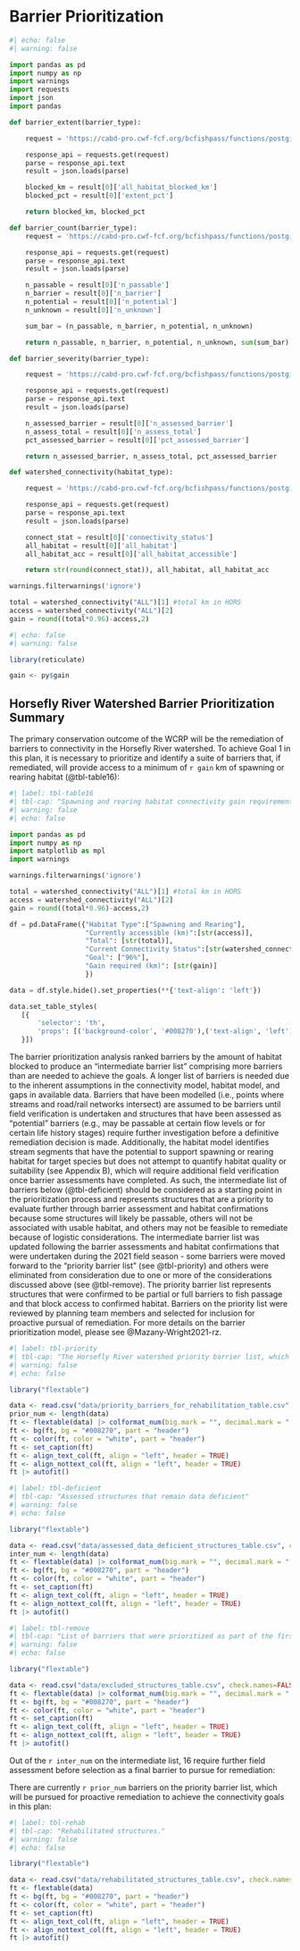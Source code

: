 # Barrier Prioritization {-}

```python
#| echo: false
#| warning: false

import pandas as pd
import numpy as np
import warnings
import requests
import json
import pandas

def barrier_extent(barrier_type):

    request = 'https://cabd-pro.cwf-fcf.org/bcfishpass/functions/postgisftw.wcrp_barrier_extent/items.json?watershed_group_code=HORS&barrier_type=' + barrier_type

    response_api = requests.get(request)
    parse = response_api.text
    result = json.loads(parse)

    blocked_km = result[0]['all_habitat_blocked_km']
    blocked_pct = result[0]['extent_pct']

    return blocked_km, blocked_pct

def barrier_count(barrier_type):
    request = 'https://cabd-pro.cwf-fcf.org/bcfishpass/functions/postgisftw.wcrp_barrier_count/items.json?watershed_group_code=HORS&barrier_type=' + barrier_type

    response_api = requests.get(request)
    parse = response_api.text
    result = json.loads(parse)

    n_passable = result[0]['n_passable']
    n_barrier = result[0]['n_barrier']
    n_potential = result[0]['n_potential']
    n_unknown = result[0]['n_unknown']

    sum_bar = (n_passable, n_barrier, n_potential, n_unknown)

    return n_passable, n_barrier, n_potential, n_unknown, sum(sum_bar)

def barrier_severity(barrier_type):

    request = 'https://cabd-pro.cwf-fcf.org/bcfishpass/functions/postgisftw.wcrp_barrier_severity/items.json?watershed_group_code=HORS&barrier_type=' + barrier_type

    response_api = requests.get(request)
    parse = response_api.text
    result = json.loads(parse)

    n_assessed_barrier = result[0]['n_assessed_barrier']
    n_assess_total = result[0]['n_assess_total']
    pct_assessed_barrier = result[0]['pct_assessed_barrier']

    return n_assessed_barrier, n_assess_total, pct_assessed_barrier

def watershed_connectivity(habitat_type):

    request = 'https://cabd-pro.cwf-fcf.org/bcfishpass/functions/postgisftw.wcrp_habitat_connectivity_status/items.json?watershed_group_code=HORS&habitat_type=' + habitat_type

    response_api = requests.get(request)
    parse = response_api.text
    result = json.loads(parse)

    connect_stat = result[0]['connectivity_status']
    all_habitat = result[0]['all_habitat']
    all_habitat_acc = result[0]['all_habitat_accessible']

    return str(round(connect_stat)), all_habitat, all_habitat_acc

warnings.filterwarnings('ignore')

total = watershed_connectivity("ALL")[1] #total km in HORS
access = watershed_connectivity("ALL")[2]
gain = round((total*0.96)-access,2)
```

```r
#| echo: false
#| warning: false

library(reticulate)

gain <- py$gain

```

## Horsefly River Watershed Barrier Prioritization Summary {-}

The primary conservation outcome of the WCRP will be the remediation of barriers to connectivity in the Horsefly River watershed. To achieve Goal 1 in this plan, it is necessary to prioritize and identify a suite of barriers that, if remediated, will provide access to a minimum of `r gain` km of spawning or rearing habitat (@tbl-table16):


```python
#| label: tbl-table16
#| tbl-cap: "Spawning and rearing habitat connectivity gain requirements to meet WCRP goals in the Horsefly River watershed. The measures of currently accessible and total habitat values are derived from the Intrinsic Potential habitat model described in Appendix B."
#| warning: false
#| echo: false

import pandas as pd
import numpy as np
import matplotlib as mpl
import warnings

warnings.filterwarnings('ignore')

total = watershed_connectivity("ALL")[1] #total km in HORS
access = watershed_connectivity("ALL")[2]
gain = round((total*0.96)-access,2)

df = pd.DataFrame({"Habitat Type":["Spawning and Rearing"],
                   "Currently accessible (km)":[str(access)],
                   "Total": [str(total)],
                   "Current Connectivity Status":[str(watershed_connectivity("ALL")[0])+"%"],
                   "Goal": ["96%"],
                   "Gain required (km)": [str(gain)]
                   })

data = df.style.hide().set_properties(**{'text-align': 'left'})

data.set_table_styles(
   [{
       'selector': 'th',
       'props': [('background-color', '#008270'),('text-align', 'left')]
   }])

```

The barrier prioritization analysis ranked barriers by the amount of habitat blocked to produce an "intermediate barrier list" comprising more barriers than are needed to achieve the goals. A longer list of barriers is needed due to the inherent assumptions in the connectivity model, habitat model, and gaps in available data. Barriers that have been modelled (i.e., points where streams and road/rail networks intersect) are assumed to be barriers until field verification is undertaken and structures that have been assessed as "potential" barriers (e.g., may be passable at certain flow levels or for certain life history stages) require further investigation before a definitive remediation decision is made. Additionally, the habitat model identifies stream segments that have the potential to support spawning or rearing habitat for target species but does not attempt to quantify habitat quality or suitability (see Appendix B), which will require additional field verification once barrier assessments have completed. As such, the intermediate list of barriers below (@tbl-deficient) should be considered as a starting point in the prioritization process and represents structures that are a priority to evaluate further through barrier assessment and habitat confirmations because some structures will likely be passable, others will not be associated with usable habitat, and others may not be feasible to remediate because of logistic considerations. The intermediate barrier list was updated following the barrier assessments and habitat confirmations that were undertaken during the 2021 field season - some barriers were moved forward to the "priority barrier list" (see @tbl-priority) and others were eliminated from consideration due to one or more of the considerations discussed above (see @tbl-remove). The priority barrier list represents structures that were confirmed to be partial or full barriers to fish passage and that block access to confirmed habitat. Barriers on the priority list were reviewed by planning team members and selected for inclusion for proactive pursual of remediation.  For more details on the barrier prioritization model, please see @Mazany-Wright2021-rz.

```r
#| label: tbl-priority
#| tbl-cap: "The Horsefly River watershed priority barrier list, which includes barriers that have undergone field assessment, been reviewed by the planning team, and selected to pursue for proactive remediation."
#| warning: false
#| echo: false

library("flextable")

data <- read.csv("data/priority_barriers_for_rehabilitation_table.csv", check.names=FALSE)
prior_num <- length(data)
ft <- flextable(data) |> colformat_num(big.mark = "", decimal.mark = ".", digits = 2) 
ft <- bg(ft, bg = "#008270", part = "header")
ft <- color(ft, color = "white", part = "header")
ft <- set_caption(ft)
ft <- align_text_col(ft, align = "left", header = TRUE)
ft <- align_nottext_col(ft, align = "left", header = TRUE)
ft |> autofit() 
```

```r
#| label: tbl-deficient
#| tbl-cap: "Assessed structures that remain data deficient"
#| warning: false
#| echo: false

library("flextable")

data <- read.csv("data/assessed_data_deficient_structures_table.csv", check.names=FALSE)
inter_num <- length(data)
ft <- flextable(data) |> colformat_num(big.mark = "", decimal.mark = ".", digits = 2) 
ft <- bg(ft, bg = "#008270", part = "header")
ft <- color(ft, color = "white", part = "header")
ft <- set_caption(ft)
ft <- align_text_col(ft, align = "left", header = TRUE)
ft <- align_nottext_col(ft, align = "left", header = TRUE)
ft |> autofit() 
```

<!--
```r
#| label: tbl-intermediate
#| tbl-cap: "Updated intermediate barrier list resulting from the second barrier prioritization analysis in the Horsefly River watershed. After assessing the potential barriers on the first iteration of the intermediate list (2021 field season) and either identifying them as remediation priorities or eliminating them from consideration (e.g., because they passed fish or did hot have suitable habitat upstream), the remaining potential barriers in the watershed were re-prioritized. The barriers on this list were prioritized to exceed the connectivity goals of the plan. Barriers highlighted in the same colour represent sets of barriers that have been prioritized as a group. In the Barrier Status column, P = potential barrier and B = confirmed barrier. All barrier assessment data is compiled from the BC Provincial Stream Crossing Inventory System."
#| warning: false
#| echo: false

library("flextable")

data <- read.csv("data/assessed_data_deficient_structures_table.csv", check.names=FALSE)
inter_num <- length(data)
ft <- flextable(data) |> colformat_num(big.mark = "", decimal.mark = ".", digits = 2) 
ft <- bg(ft, bg = "#008270", part = "header")
ft <- color(ft, color = "white", part = "header")
ft <- set_caption(ft)
ft <- align_text_col(ft, align = "left", header = TRUE)
ft <- align_nottext_col(ft, align = "left", header = TRUE)
ft |> autofit() 
```
-->

```r
#| label: tbl-remove
#| tbl-cap: "List of barriers that were prioritized as part of the first iteration of the intermediate barrier list (field assessments occurred during the 2021 field season) but were removed from consideration for pursual of proactive remediation following discussion with the planning team due to these structures not existing, being passable, not be associated with usable habitat, or deemed not feasible to remediate because of logistic considerations."
#| warning: false
#| echo: false

library("flextable")

data <- read.csv("data/excluded_structures_table.csv", check.names=FALSE)
ft <- flextable(data) |> colformat_num(big.mark = "", decimal.mark = ".", digits = 2) 
ft <- bg(ft, bg = "#008270", part = "header")
ft <- color(ft, color = "white", part = "header")
ft <- set_caption(ft)
ft <- align_text_col(ft, align = "left", header = TRUE)
ft <- align_nottext_col(ft, align = "left", header = TRUE)
ft |> autofit() 
```

<!--
```python
#| label: tbl-remove1
#| tbl-cap: "List of barriers that were prioritized as part of the first iteration of the intermediate barrier list (field assessments occurred during the 2021 field season) but were removed from consideration for pursual of proactive remediation following discussion with the planning team due to these structures not existing, being passable, not be associated with usable habitat, or deemed not feasible to remediate because of logistic considerations."
#| warning: false
#| echo: false
#| 
import pandas as pd

df = pd.read_csv('data/excluded_structures_table.csv')

data = df.style.hide().set_properties(**{'text-align': 'left'})

data.set_table_styles(
   [{
       'selector': 'th',
       'props': [('background-color', '#008270'),('text-align', 'left')]
   }])
```
-->

Out of the `r inter_num` on the intermediate list, 16 require further field assessment before selection as a final barrier to pursue for remediation: 

<!--
```r
#| label: tbl-fieldreq
#| tbl-cap: "Field assessment requirements for the intermediate barrier list in the Horsefly River watershed. The cost per barrier values are estimates based on previously completed field work. The habitat confirmation count is based on the assumption that the 12 barriers requiring barrier assessments will also require a subsequent confirmation. In the case that some barriers are identified as unsuitable candidates for habitat confirmations, the total cost will be reduced."
#| warning: false
#| echo: false

library("flextable")

data <- read.csv("data/field-reqs.csv", check.names=FALSE)
ft <- flextable(data) 
ft <- bg(ft, bg = "#008270", part = "header")
ft <- color(ft, color = "white", part = "header")
ft <- set_caption(ft)
ft <- align_text_col(ft, align = "left", header = TRUE)
ft <- align_nottext_col(ft, align = "left", header = TRUE)
ft |> autofit() 
```
-->

There are currently `r prior_num` barriers on the priority barrier list, which will be pursued for proactive remediation to achieve the connectivity goals in this plan:

<!--
```r
#| label: tbl-remcost
#| tbl-cap: "Preliminary barrier remediation cost estimate to reach connectivity goals in the Horsefly River watershed. Cost per barrier values are estimated based on the average cost of previously completed projects. Barrier counts and total costs are subject to change as more information is collected through the implementation of this plan."
#| warning: false
#| echo: false

library("flextable")

data <- read.csv("data/remediation-cost.csv", check.names=FALSE)
ft <- flextable(data)
ft <- bg(ft, bg = "#008270", part = "header")
ft <- color(ft, color = "white", part = "header")
ft <- set_caption(ft)
ft <- align_text_col(ft, align = "left", header = TRUE)
ft <- align_nottext_col(ft, align = "left", header = TRUE)
ft |> autofit() 
```
-->

```r
#| label: tbl-rehab
#| tbl-cap: "Rehabilitated structures."
#| warning: false
#| echo: false

library("flextable")

data <- read.csv("data/rehabilitated_structures_table.csv", check.names=FALSE)
ft <- flextable(data)
ft <- bg(ft, bg = "#008270", part = "header")
ft <- color(ft, color = "white", part = "header")
ft <- set_caption(ft)
ft <- align_text_col(ft, align = "left", header = TRUE)
ft <- align_nottext_col(ft, align = "left", header = TRUE)
ft |> autofit() 
```